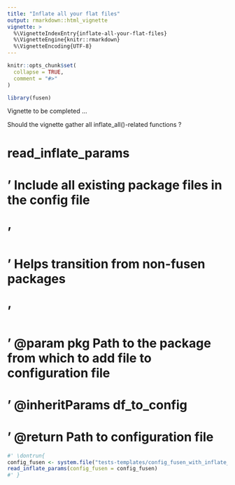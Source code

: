```yaml
---
title: "Inflate all your flat files"
output: rmarkdown::html_vignette
vignette: >
  %\VignetteIndexEntry{inflate-all-your-flat-files}
  %\VignetteEngine{knitr::rmarkdown}
  %\VignetteEncoding{UTF-8}
---
```


```r
knitr::opts_chunk$set(
  collapse = TRUE,
  comment = "#>"
)
```

```r
library(fusen)
```

<!-- WARNING - This vignette is generated by {fusen} from dev/flat_read_inflate_params.Rmd: do not edit by hand -->

Vignette to be completed ...

Should the vignette gather all inflate_all()-related functions ?


# read_inflate_params

# ' Include all existing package files in the config file

# '

# ' Helps transition from non-fusen packages

# '

# ' @param pkg Path to the package from which to add file to configuration file

# ' @inheritParams df_to_config

# ' @return Path to configuration file

```r
#' \dontrun{
config_fusen <- system.file("tests-templates/config_fusen_with_inflate_parameters.yaml", package = "fusen")
read_inflate_params(config_fusen = config_fusen)
#' }
```

